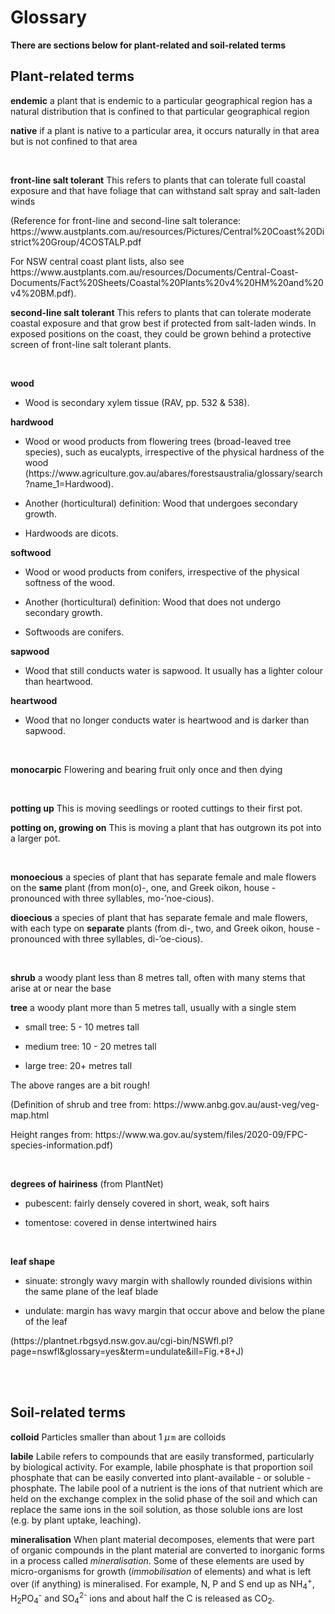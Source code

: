 # Glossary


**There are sections below for plant-related and soil-related terms**

## Plant-related terms

**endemic** a plant that is endemic to a particular geographical region has a natural distribution that is confined to that particular geographical region

**native** if a plant is native to a particular area, it occurs naturally in that area but is not confined to that area

<br>

**front-line salt tolerant** This refers to plants that can tolerate full coastal exposure and that have foliage that can withstand salt spray and salt-laden winds 

(Reference for front-line and second-line salt tolerance: https://www.austplants.com.au/resources/Pictures/Central%20Coast%20District%20Group/4COSTALP.pdf

For NSW central coast plant lists, also see https://www.austplants.com.au/resources/Documents/Central-Coast-Documents/Fact%20Sheets/Coastal%20Plants%20v4%20HM%20and%20v4%20BM.pdf).

**second-line salt tolerant** This refers to plants that can tolerate moderate coastal exposure and that grow best if protected from salt-laden winds.  In exposed positions on the coast, they could be grown behind a protective screen of front-line salt tolerant plants.

<br>

**wood**

- Wood is secondary xylem tissue (RAV, pp. 532 & 538).

**hardwood**

- Wood or wood products from flowering trees (broad-leaved tree species), such as eucalypts, irrespective of the physical hardness of the wood (https://www.agriculture.gov.au/abares/forestsaustralia/glossary/search?name_1=Hardwood).
- Another (horticultural) definition: Wood that undergoes secondary growth.

- Hardwoods are dicots.

**softwood**

- Wood or wood products from conifers, irrespective of the physical softness of the wood.

- Another (horticultural) definition: Wood that does not undergo secondary growth.

- Softwoods are conifers.

**sapwood**

- Wood that still conducts water is sapwood. It usually has a lighter colour than heartwood.

**heartwood**

- Wood that no longer conducts water is heartwood and is darker than sapwood.

<br>

**monocarpic**  Flowering and bearing fruit only once and then dying

<br>

**potting up** This is moving seedlings or rooted cuttings to their first pot.

**potting on, growing on** This is moving a plant that has outgrown its pot into a larger pot.

<br>

**monoecious** a species of plant that has separate female and male flowers on the **same** plant (from mon(o)-, one, and Greek oikon, house - pronounced with three syllables, mo-'noe-cious).

**dioecious** a species of plant that has separate female and male flowers, with each type on **separate** plants (from di-, two, and Greek oikon, house - pronounced with three syllables, di-'oe-cious).

<br>

**shrub** a woody plant less than 8 metres tall, often with many stems that arise at or near the base

**tree** a woody plant more than 5 metres tall, usually with a single stem

- small tree: 5 - 10 metres tall

- medium tree: 10 - 20 metres tall

- large tree: 20+ metres tall

The above ranges are a bit rough!

(Definition of shrub and tree from: https://www.anbg.gov.au/aust-veg/veg-map.html

Height ranges from: https://www.wa.gov.au/system/files/2020-09/FPC-species-information.pdf)

<br>

**degrees of hairiness** (from PlantNet)

- pubescent: fairly densely covered in short, weak, soft hairs

- tomentose: covered in dense intertwined hairs

<br>

**leaf shape**

- sinuate: strongly wavy margin with shallowly rounded divisions within the same plane of the leaf blade

- undulate: margin has wavy margin that occur above and below the plane of the leaf

(https://plantnet.rbgsyd.nsw.gov.au/cgi-bin/NSWfl.pl?page=nswfl&glossary=yes&term=undulate&ill=Fig.+8+J)


<br>
<br>

## Soil-related terms


**colloid** Particles smaller than about 1 $\mu\,\texttt{m}$ are colloids

**labile** Labile refers to compounds that are easily transformed, particularly by biological activity. For example, labile phosphate is that proportion soil phosphate that can be easily converted into plant-available - or soluble - phosphate. The labile pool of a nutrient is the ions of that nutrient which are held on the exchange complex in the solid phase of the soil and which can replace the same ions in the soil solution, as those soluble ions are lost (e.g. by plant uptake, leaching).

**mineralisation** When plant material decomposes, elements that were part of organic compounds in the plant material are converted to inorganic forms in a process called *mineralisation*. Some of these elements are used by micro-organisms for growth (*immobilisation* of elements) and what is left over (if anything) is mineralised. For example, N, P and S end up as NH~4~^+^, H~2~PO~4~^-^ and SO~4~^2-^ ions and about half the C is released as CO~2~. 

